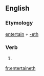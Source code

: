 ==English==

===Etymology===
[[entertain]] + [[-eth]]

===Verb===
{{en-verb form}}

# {{en-archaic third-person singular of|entertain}}

[[fr:entertaineth]]